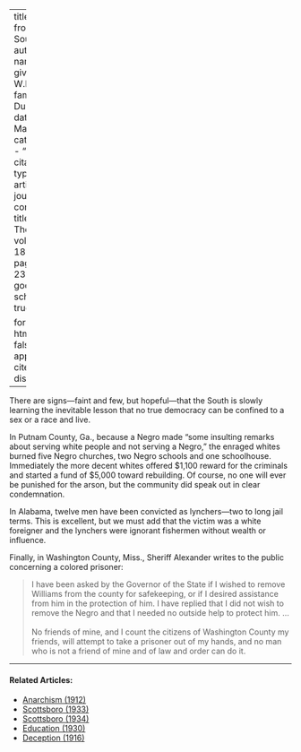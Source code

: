 
---
title: 'Signs from the South'
author:
  - name:
      given: W.E.B.
      family: Du Bois
date: Mar. 1919
categories: 
  - ""
citation: 
  type: article-journal
  container-title: The Crisis
  volume: 18
  issue: 5
  page: 233-234
google-scholar: true

format:
  html:
    toc: false
    appendix-cite-as: display
---



There are signs---faint and few, but hopeful---that the South is slowly learning the inevitable lesson that no true democracy can be confined to a sex or a race and live.

In Putnam County, Ga., because a Negro made "some insulting remarks about serving white people and not serving a Negro," the enraged whites burned five Negro churches, two Negro schools and one schoolhouse. Immediately the more decent whites offered $1,100 reward for the criminals and started a fund of $5,000 toward rebuilding. Of course, no one will ever be punished for the arson, but the community did speak out in clear condemnation.

In Alabama, twelve men have been convicted as lynchers---two to long jail terms. This is excellent, but we must add that the victim was a white foreigner and the lynchers were ignorant fishermen without wealth or influence.

Finally, in Washington County, Miss., Sheriff Alexander writes to the public concerning a colored prisoner: 

> I have been asked by the Governor of the State if I wished to remove Williams from the county for safekeeping, or if I desired assistance from him in the protection of him. I have replied that I did not wish to remove the Negro and that I needed no outside help to protect him. ...   
> &nbsp;    
> No friends of mine, and I count the citizens of Washington County my
friends, will attempt to take a prisoner out of my hands, and no man who
is not a friend of mine and of law and order can do it.

<!-- Similar articles start here -->

<hr>
#### Related Articles:

* [Anarchism (1912)](/Volumes/04/04/anarchism.html)
* [Scottsboro (1933)](/Volumes/40/05/scottsboro.html)
* [Scottsboro (1934)](/Volumes/41/01/scottsboro.html)
* [Education (1930)](/Volumes/37/02/education.html)
* [Deception (1916)](/Volumes/12/02/deception.html)

<!-- Similar articles end here -->